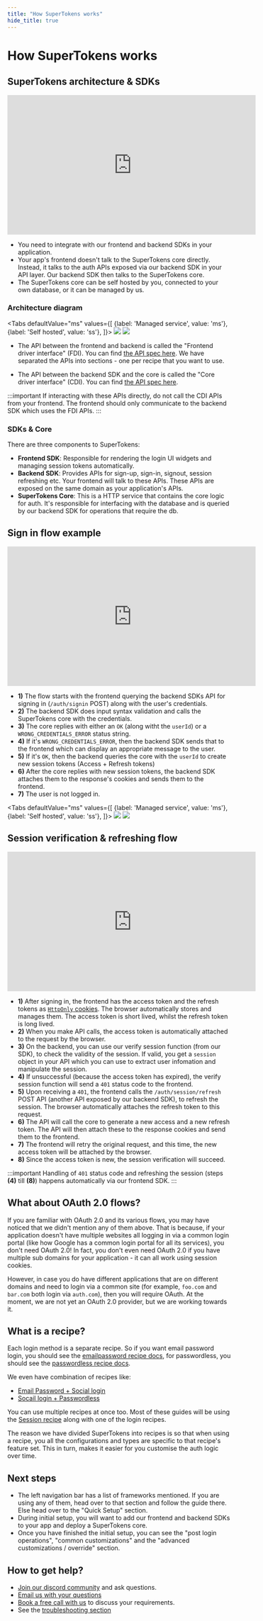 ```yaml
---
title: "How SuperTokens works"
hide_title: true
---
```


<!-- COPY DOCS -->
<!-- ./community/architecture.mdx -->

# How SuperTokens works


## SuperTokens architecture & SDKs

<iframe  width="560" height="315" src="https://www.youtube.com/embed/MA5JDmUlO3E" frameborder="0" allow="accelerometer; autoplay; clipboard-write; encrypted-media; gyroscope; picture-in-picture" allowfullscreen></iframe>

- You need to integrate with our frontend and backend SDKs in your application.
- Your app's frontend doesn't talk to the SuperTokens core directly. Instead, it talks to the auth APIs exposed via our backend SDK in your API layer. Our backend SDK then talks to the SuperTokens core.
- The SuperTokens core can be self hosted by you, connected to your own database, or it can be managed by us.

### Architecture diagram

<Tabs
defaultValue="ms"
values={[
{label: 'Managed service', value: 'ms'},
{label: 'Self hosted', value: 'ss'},
]}>
<TabItem value="ms">
<img src="/img/architecture/managed_service_generic.png" />
</TabItem>
<TabItem value="ss">
<img src="/img/architecture/self_hosted_generic.png" />
</TabItem>
</Tabs>

- The API between the frontend and backend is called the "Frontend driver interface" (FDI). You can find [the API spec here](https://supertokens.com/docs/fdi). We have separated the APIs into sections - one per recipe that you want to use.

- The API between the backend SDK and the core is called the "Core driver interface" (CDI). You can find [the API spec here](https://supertokens.com/docs/cdi).

:::important
If interacting with these APIs directly, do not call the CDI APIs from your frontend. The frontend should only communicate to the backend SDK which uses the FDI APIs.
:::


### SDKs & Core
There are three components to SuperTokens:
- **Frontend SDK**: Responsible for rendering the login UI widgets and managing session tokens automatically.
- **Backend SDK**: Provides APIs for sign-up, sign-in, signout, session refreshing etc. Your frontend will talk to these APIs. These APIs are exposed on the same domain as your application's APIs.
- **SuperTokens Core**: This is a HTTP service that contains the core logic for auth. It's responsible for interfacing with the database and is queried by our backend SDK for operations that require the db.

## Sign in flow example

<ArchitectureSignInFlowTip />

<iframe  width="560" height="315" src="https://www.youtube.com/embed/eVBkUVqUT0M" frameborder="0" allow="accelerometer; autoplay; clipboard-write; encrypted-media; gyroscope; picture-in-picture" allowfullscreen></iframe>

- **1)** The flow starts with the frontend querying the backend SDKs API for signing in (`/auth/signin` POST) along with the user's credentials.
- **2)** The backend SDK does input syntax validation and calls the SuperTokens core with the credentials.
- **3)** The core replies with either an `OK` (along witht the `userId`) or a `WRONG_CREDENTIALS_ERROR` status string.
- **4)** If it's `WRONG_CREDENTIALS_ERROR`, then the backend SDK sends that to the frontend which can display an appropriate message to the user.
- **5)** If it's `OK`, then the backend queries the core with the `userId` to create new session tokens (Access + Refresh tokens)
- **6)** After the core replies with new session tokens, the backend SDK attaches them to the response's cookies and sends them to the frontend.
- **7)** The user is not logged in.

<Tabs
defaultValue="ms"
values={[
{label: 'Managed service', value: 'ms'},
{label: 'Self hosted', value: 'ss'},
]}>
<TabItem value="ms">
<img src="/img/architecture/managed_service.png" />
</TabItem>
<TabItem value="ss">
<img src="/img/architecture/self_hosted.png" />
</TabItem>
</Tabs>

## Session verification & refreshing flow

<iframe  width="560" height="315" src="https://www.youtube.com/embed/-wgLRjELCIw" frameborder="0" allow="accelerometer; autoplay; clipboard-write; encrypted-media; gyroscope; picture-in-picture" allowfullscreen></iframe>

- **1)** After signing in, the frontend has the access token and the refresh tokens as [`HttpOnly` cookies](https://owasp.org/www-community/HttpOnly). The browser automatically stores and manages them. The access token is short lived, whilst the refresh token is long lived.
- **2)** When you make API calls, the access token is automatically attached to the request by the browser.
- **3)** On the backend, you can use our verify session function (from our SDK), to check the validity of the session. If valid, you get a `session` object in your API which you can use to extract user infomation and manipulate the session.
- **4)** If unsuccessful (because the access token has expired), the verify session function will send a `401` status code to the frontend.
- **5)** Upon receiving a `401`, the frontend calls the `/auth/session/refresh` POST API (another API exposed by our backend SDK), to refresh the session. The browser automatically attaches the refresh token to this request.
- **6)** The API will call the core to generate a new access and a new refresh token. The API will then attach these to the response cookies and send them to the frontend.
- **7)** The frontend will retry the original request, and this time, the new access token will be attached by the browser.
- **8)** Since the access token is new, the session verification will succeed.

:::important
Handling of `401` status code and refreshing the session (steps **(4)** till **(8)**) happens automatically via our frontend SDK.
:::

## What about OAuth 2.0 flows?
If you are familiar with OAuth 2.0 and its various flows, you may have noticed that we didn't mention any of them above. That is because, if your application doesn't have multiple websites all logging in via a common login portal (like how Google has a common login portal for all its services), you don't need OAuth 2.0! In fact, you don't even need OAuth 2.0 if you have multiple sub domains for your application - it can all work using session cookies.

However, in case you do have different applications that are on different domains and need to login via a common site (for example, `foo.com` and `bar.com` both login via `auth.com`), then you will require OAuth. At the moment, we are not yet an OAuth 2.0 provider, but we are working towards it.

## What is a recipe?

Each login method is a separate recipe. So if you want email password login, you should see the [emailpassword recipe docs](/docs/emailpassword/introduction), for passwordless, you should see the [passwordless recipe docs](/docs/passwordless/introduction).

We even have combination of recipes like:
- [Email Password + Social login](/docs/thirdpartyemailpassword/introduction)
- [Socail login + Passwordless](/docs/thirdpartypasswordless/introduction)

You can use multiple recipes at once too. Most of these guides will be using the [Session recipe](/docs/session/introduction) along with one of the login recipes. 

The reason we have divided SuperTokens into recipes is so that when using a recipe, you all the configurations and types are specific to that recipe's feature set. This in turn, makes it easier for you customise the auth logic over time.

## Next steps

- The left navigation bar has a list of frameworks mentioned. If you are using any of them, head over to that section and follow the guide there. Else head over to the "Quick Setup" section.
- During initial setup, you will want to add our frontend and backend SDKs to your app and deploy a SuperTokens core.
- Once you have finished the initial setup, you can see the "post login operations", "common customizations" and the "advanced customizations / override" section.

## How to get help?
- [Join our discord community](https://supertokens.com/discord) and ask questions.
- [Email us with your questions](mailto:team@supertokens.com)
- [Book a free call with us](https://supertokens.com/call-user) to discuss your requirements.
- See the [troubleshooting section](./troubleshooting/how-to-troubleshoot)